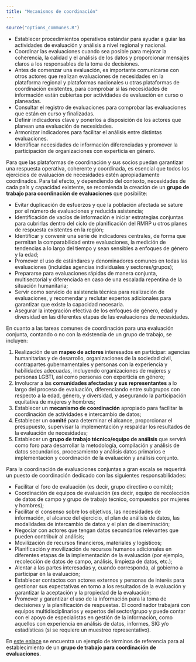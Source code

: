 ```yaml
---
title: "Mecanismos de coordinación"
---
```


```r
source("options_communes.R")
```


<div class="important">

- Establecer procedimientos operativos estándar para ayudar a guiar las actividades de evaluación y análisis a nivel regional y nacional.
- Coordinar las evaluaciones cuando sea posible para mejorar la coherencia, la calidad y el análisis de los datos y proporcionar mensajes claros a los responsables de la toma de decisiones.
- Antes de comenzar una evaluación, es importante comunicarse con otros actores que realizan evaluaciones de necesidades en la plataforma regional y plataformas nacionales u otras plataformas de coordinación existentes, para comprobar si las necesidades de información están cubiertas por actividades de evaluación en curso o planeadas.
- Consultar el registro de evaluaciones para comprobar las evaluaciones que están en curso y finalizadas.
- Definir indicadores clave y ponerlos a disposición de los actores que planean una evaluación de necesidades.
- Armonizar indicadores para facilitar el análisis entre distintas evaluaciones.
- Identificar necesidades de información diferenciadas y promover la participación de organizaciones con experticia en género.
</div>



Para que las plataformas de coordinación y sus socios puedan garantizar una respuesta operativa, coherente y coordinada, es esencial que todos los ejercicios de evaluación de necesidades estén apropiadamente coordinados. Para tal efecto, y dependiendo del contexto, necesidades de cada país y capacidad existente, se recomienda la creación de un **grupo de trabajo para coordinación de evaluaciones** que posibilite:

- Evitar duplicación de esfuerzos y que la población afectada se sature por el número de evaluaciones y reducida asistencia;
- Identificación de vacíos de información e iniciar estrategias conjuntas para cubrirlas dentro del ciclo de planificación del RMRP u otros planes de respuesta existentes en la región;
- Identificar y convenir una serie de indicadores centrales, de forma que permitan la comparabilidad entre evaluaciones, la medición de tendencias a lo largo del tiempo y sean sensibles a enfoques de género y la edad;
- Promover el uso de estándares y denominadores comunes en todas las evaluaciones (incluidas agencias individuales y sectores/grupos);
- Prepararse para evaluaciones rápidas de manera conjunta, multisectorial y diferenciada en caso de una escalada repentina de la situación humanitaria;
- Servir como servicio de asistencia técnica para realización de evaluaciones, y recomendar y reclutar expertos adicionales para garantizar que existe la capacidad necesaria.
- Asegurar la integración efectiva de los enfoques de género, edad y diversidad en las diferentes etapas de las evaluaciones de necesidades.

En cuanto a las tareas comunes de coordinación para una evaluación conjunta, contando o no con la existencia de un grupo de trabajo, se incluyen:

1. Realización de un **mapeo de actores** interesados en participar: agencias humanitarias y de desarrollo, organizaciones de la sociedad civil, contrapartes gubernamentales y personas con la experiencia y habilidades adecuadas, incluyendo organizaciones de mujeres y personas LGBTI, así como personas con experticia en género;
2. Involucrar a las **comunidades afectadas y sus representantes** a lo largo del proceso de evaluación, diferenciando entre subgrupos con respecto a la edad, género, y diversidad, y asegurando la participación equitativa de mujeres y hombres;
3. Establecer un **mecanismo de coordinación** apropiado para facilitar la coordinación de actividades e intercambio de datos;
4. Establecer un **comité** para determinar el alcance, proporcionar el presupuesto, supervisar la implementación y respaldar los resultados de la evaluación de necesidades;
5. Establecer un **grupo de trabajo técnico/equipo de análisis** que servirá como foro para desarrollar la metodología, compilación y análisis de datos secundarios, procesamiento y análisis datos primarios e implementación y coordinación de la evaluación y análisis conjunto.


Para la coordinación de evaluaciones conjuntas a gran escala se requerirá un puesto de coordinación dedicado con las siguientes responsabilidades:

- Facilitar el foro de evaluación (es decir, grupo directivo o comité);
- Coordinación de equipos de evaluación (es decir, equipo de recolección de datos de campo y grupo de trabajo técnico, compuestos por mujeres y hombres);
- Facilitar el consenso sobre los objetivos, las necesidades de información, el alcance del ejercicio, el plan de análisis de datos, las modalidades de intercambio de datos y el plan de diseminación;
- Negociar con actores que tengan datos secundarios relevantes que pueden contribuir al análisis;
- Movilización de recursos financieros, materiales y logísticos;
- Planificación y movilización de recursos humanos adicionales en diferentes etapas de la implementación de la evaluación (por ejemplo, recolección de datos de campo, análisis, limpieza de datos, etc.);
- Alentar a las partes interesadas y, cuando corresponda, al gobierno a participar en la evaluación;
- Establecer contactos con actores externos y personas de interés para gestionar sus expectativas en torno a los resultados de la evaluación y garantizar la aceptación y la propiedad de la evaluación;
- Promover y garantizar el uso de la información para la toma de decisiones y la planificación de respuestas. El coordinador trabajará con equipos multidisciplinarios y expertos del sector/grupo y puede contar con el apoyo de especialistas en gestión de la información, como aquellos con experiencia en análisis de datos, informes, SIG y/o estadísticas (si se requiere un muestreo representativo).

En [este enlace](https://drive.google.com/open?id=12oDJJF-cS6WX_lnXTXW6MyyJXJWPz1-j) se encuentra un ejemplo de términos de referencia para al establecimiento de un **grupo de trabajo para coordinación de evaluaciones**.

